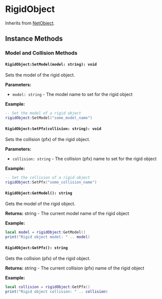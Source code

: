 # RigidObject

Inherits from [NetObject](/shared-api/netobject).

## Instance Methods

### Model and Collision Methods

#### `RigidObject:SetModel(model: string): void`

Sets the model of the rigid object.

**Parameters:**
- `model: string` - The model name to set for the rigid object

**Example:**
```lua
-- Set the model of a rigid object
rigidObject:SetModel("some_model_name")
```

#### `RigidObject:SetPfx(collision: string): void`

Sets the collision (pfx) of the rigid object.

**Parameters:**
- `collision: string` - The collision (pfx) name to set for the rigid object

**Example:**
```lua
-- Set the collision of a rigid object
rigidObject:SetPfx("some_collision_name")
```

#### `RigidObject:GetModel(): string`

Gets the model of the rigid object.

**Returns:** string - The current model name of the rigid object

**Example:**
```lua
local model = rigidObject:GetModel()
print("Rigid object model: " .. model)
```

#### `RigidObject:GetPfx(): string`

Gets the collision (pfx) of the rigid object.

**Returns:** string - The current collision (pfx) name of the rigid object

**Example:**
```lua
local collision = rigidObject:GetPfx()
print("Rigid object collision: " .. collision)
```